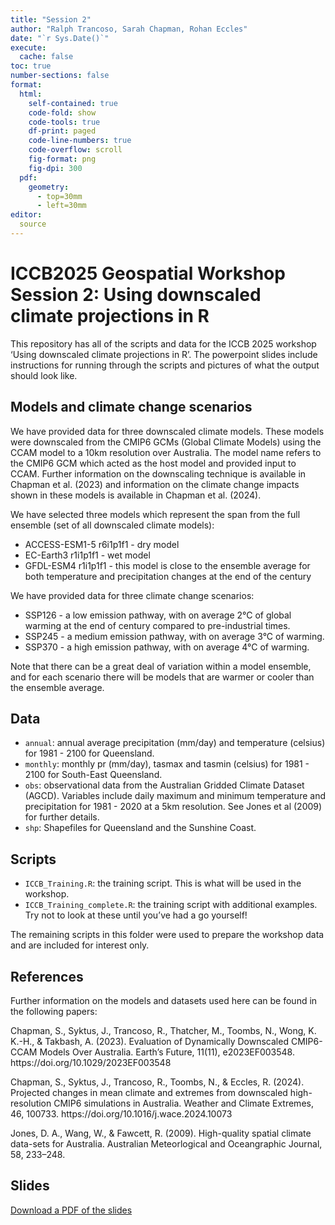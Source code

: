 ```yaml
---
title: "Session 2"
author: "Ralph Trancoso, Sarah Chapman, Rohan Eccles"
date: "`r Sys.Date()`"
execute:
  cache: false
toc: true
number-sections: false
format:
  html:
    self-contained: true
    code-fold: show
    code-tools: true
    df-print: paged
    code-line-numbers: true
    code-overflow: scroll
    fig-format: png
    fig-dpi: 300
  pdf:
    geometry:
      - top=30mm
      - left=30mm
editor:
  source
---
```


# ICCB2025 Geospatial Workshop Session 2: Using downscaled climate projections in R

This repository has all of the scripts and data for the ICCB 2025 workshop 'Using downscaled climate projections in R'. The powerpoint slides include instructions for running through the scripts and pictures of what the output should look like.

## Models and climate change scenarios

We have provided data for three downscaled climate models. These models were downscaled from the CMIP6 GCMs (Global Climate Models) using the CCAM model to a 10km resolution over Australia. The model name refers to the CMIP6 GCM which acted as the host model and provided input to CCAM. Further information on the downscaling technique is available in Chapman et al. (2023) and information on the climate change impacts shown in these models is available in Chapman et al. (2024).

We have selected three models which represent the span from the full ensemble (set of all downscaled climate models): 

- ACCESS-ESM1-5 r6i1p1f1 - dry model 
- EC-Earth3 r1i1p1f1 - wet model 
- GFDL-ESM4 r1i1p1f1 - this model is close to the ensemble average for both temperature and precipitation changes at the end of the century

We have provided data for three climate change scenarios: 

- SSP126 - a low emission pathway, with on average 2°C of global warming at the end of century compared to pre-industrial times. 
- SSP245 - a medium emission pathway, with on average 3°C of warming. 
- SSP370 - a high emission pathway, with on average 4°C of warming.

Note that there can be a great deal of variation within a model ensemble, and for each scenario there will be models that are warmer or cooler than the ensemble average.

## Data

-   `annual`: annual average precipitation (mm/day) and temperature (celsius) for 1981 - 2100 for Queensland.\
-   `monthly`: monthly pr (mm/day), tasmax and tasmin (celsius) for 1981 - 2100 for South-East Queensland.\
-   `obs`: observational data from the Australian Gridded Climate Dataset (AGCD). Variables include daily maximum and minimum temperature and precipitation for 1981 - 2020 at a 5km resolution. See Jones et al (2009) for further details.\
-   `shp`: Shapefiles for Queensland and the Sunshine Coast.

## Scripts

-   `ICCB_Training.R`: the training script. This is what will be used in the workshop.\
-   `ICCB_Training_complete.R`: the training script with additional examples. Try not to look at these until you've had a go yourself!

The remaining scripts in this folder were used to prepare the workshop data and are included for interest only.

## References

Further information on the models and datasets used here can be found in the following papers:

Chapman, S., Syktus, J., Trancoso, R., Thatcher, M., Toombs, N., Wong, K. K.-H., & Takbash, A. (2023). Evaluation of Dynamically Downscaled CMIP6-CCAM Models Over Australia. Earth’s Future, 11(11), e2023EF003548. https://doi.org/10.1029/2023EF003548

Chapman, S., Syktus, J., Trancoso, R., Toombs, N., & Eccles, R. (2024). Projected changes in mean climate and extremes from downscaled high-resolution CMIP6 simulations in Australia. Weather and Climate Extremes, 46, 100733. https://doi.org/10.1016/j.wace.2024.10073

Jones, D. A., Wang, W., & Fawcett, R. (2009). High-quality spatial climate data-sets for Australia. Australian Meteorlogical and Oceangraphic Journal, 58, 233–248.


## Slides

[Download a PDF of the slides](ICCB2025_Session2_ClimateProjections.pdf){target="_blank"}

<object data="ICCB2025_Session2_ClimateProjections.pdf" type="application/pdf" width="100%" height="600px">